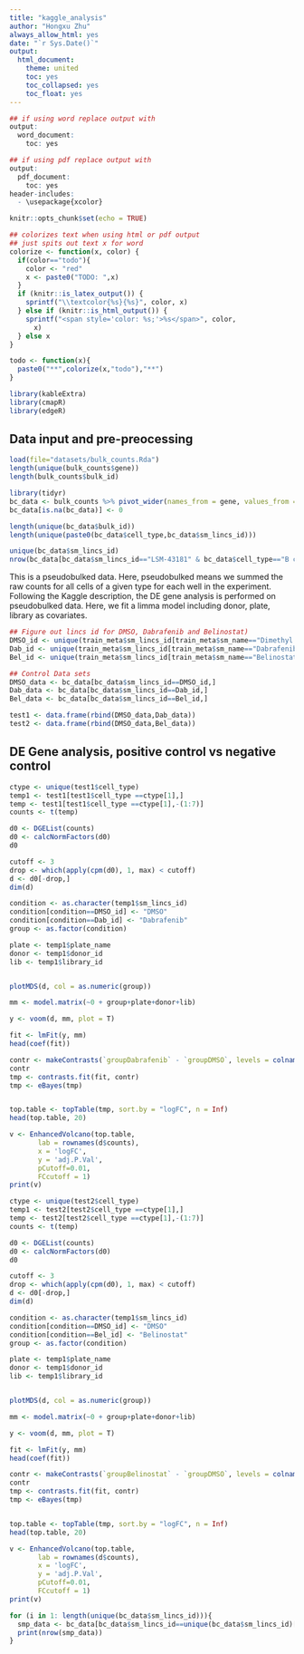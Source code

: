 ```yaml
---
title: "kaggle_analysis"
author: "Hongxu Zhu"
always_allow_html: yes
date: "`r Sys.Date()`"
output:
  html_document:
    theme: united
    toc: yes
    toc_collapsed: yes
    toc_float: yes
---
```


```r
## if using word replace output with
output:
  word_document:
    toc: yes

## if using pdf replace output with
output:
  pdf_document:
    toc: yes
header-includes:
  - \usepackage{xcolor}
```

```r
knitr::opts_chunk$set(echo = TRUE)

## colorizes text when using html or pdf output
## just spits out text x for word
colorize <- function(x, color) {
  if(color=="todo"){
    color <- "red"
    x <- paste0("TODO: ",x)
  }
  if (knitr::is_latex_output()) {
    sprintf("\\textcolor{%s}{%s}", color, x)
  } else if (knitr::is_html_output()) {
    sprintf("<span style='color: %s;'>%s</span>", color, 
      x)
  } else x
}

todo <- function(x){
  paste0("**",colorize(x,"todo"),"**")
}

library(kableExtra)
library(cmapR)
library(edgeR)
```

## Data input and pre-preocessing

```r
load(file="datasets/bulk_counts.Rda")
length(unique(bulk_counts$gene))
length(bulk_counts$bulk_id)
```

```r
library(tidyr)
bc_data <- bulk_counts %>% pivot_wider(names_from = gene, values_from = count)
bc_data[is.na(bc_data)] <- 0
```

```r
length(unique(bc_data$bulk_id))
length(unique(paste0(bc_data$cell_type,bc_data$sm_lincs_id)))

```

```r
unique(bc_data$sm_lincs_id)
nrow(bc_data[bc_data$sm_lincs_id=="LSM-43181" & bc_data$cell_type=="B cells",1:10])
```

This is a pseudobulked data. Here, pseudobulked means we summed the raw counts for all cells of a given type for each well in the experiment. Following the Kaggle description, the DE gene analysis is performed on pseudobulked data. Here, we fit a limma model including donor, plate, library as covariates.

```r
## Figure out lincs id for DMSO, Dabrafenib and Belinostat)
DMSO_id <- unique(train_meta$sm_lincs_id[train_meta$sm_name=="Dimethyl Sulfoxide"])
Dab_id <- unique(train_meta$sm_lincs_id[train_meta$sm_name=="Dabrafenib"])
Bel_id <- unique(train_meta$sm_lincs_id[train_meta$sm_name=="Belinostat"])
```

```r
## Control Data sets
DMSO_data <- bc_data[bc_data$sm_lincs_id==DMSO_id,]
Dab_data <- bc_data[bc_data$sm_lincs_id==Dab_id,]
Bel_data <- bc_data[bc_data$sm_lincs_id==Bel_id,]
```

```r
test1 <- data.frame(rbind(DMSO_data,Dab_data))
test2 <- data.frame(rbind(DMSO_data,Bel_data))
```

## DE Gene analysis, positive control vs negative control

```r
ctype <- unique(test1$cell_type)
temp1 <- test1[test1$cell_type ==ctype[1],]
temp <- test1[test1$cell_type ==ctype[1],-(1:7)]
counts <- t(temp)

d0 <- DGEList(counts)
d0 <- calcNormFactors(d0)
d0

cutoff <- 3
drop <- which(apply(cpm(d0), 1, max) < cutoff)
d <- d0[-drop,] 
dim(d)

condition <- as.character(temp1$sm_lincs_id)
condition[condition==DMSO_id] <- "DMSO"
condition[condition==Dab_id] <- "Dabrafenib"
group <- as.factor(condition)

plate <- temp1$plate_name
donor <- temp1$donor_id
lib <- temp1$library_id


plotMDS(d, col = as.numeric(group))

mm <- model.matrix(~0 + group+plate+donor+lib)

y <- voom(d, mm, plot = T)

fit <- lmFit(y, mm)
head(coef(fit))

contr <- makeContrasts(`groupDabrafenib` - `groupDMSO`, levels = colnames(coef(fit)))
contr
tmp <- contrasts.fit(fit, contr)
tmp <- eBayes(tmp)


top.table <- topTable(tmp, sort.by = "logFC", n = Inf)
head(top.table, 20)

```
```r
v <- EnhancedVolcano(top.table,
       lab = rownames(d$counts),
       x = 'logFC',
       y = 'adj.P.Val',
       pCutoff=0.01,
       FCcutoff = 1)
print(v)
```

```r
ctype <- unique(test2$cell_type)
temp1 <- test2[test2$cell_type ==ctype[1],]
temp <- test2[test2$cell_type ==ctype[1],-(1:7)]
counts <- t(temp)

d0 <- DGEList(counts)
d0 <- calcNormFactors(d0)
d0

cutoff <- 3
drop <- which(apply(cpm(d0), 1, max) < cutoff)
d <- d0[-drop,] 
dim(d)

condition <- as.character(temp1$sm_lincs_id)
condition[condition==DMSO_id] <- "DMSO"
condition[condition==Bel_id] <- "Belinostat"
group <- as.factor(condition)

plate <- temp1$plate_name
donor <- temp1$donor_id
lib <- temp1$library_id


plotMDS(d, col = as.numeric(group))

mm <- model.matrix(~0 + group+plate+donor+lib)

y <- voom(d, mm, plot = T)

fit <- lmFit(y, mm)
head(coef(fit))

contr <- makeContrasts(`groupBelinostat` - `groupDMSO`, levels = colnames(coef(fit)))
contr
tmp <- contrasts.fit(fit, contr)
tmp <- eBayes(tmp)


top.table <- topTable(tmp, sort.by = "logFC", n = Inf)
head(top.table, 20)

```
```r
v <- EnhancedVolcano(top.table,
       lab = rownames(d$counts),
       x = 'logFC',
       y = 'adj.P.Val',
       pCutoff=0.01,
       FCcutoff = 1)
print(v)
```


```r
for (i in 1: length(unique(bc_data$sm_lincs_id))){
  smp_data <- bc_data[bc_data$sm_lincs_id==unique(bc_data$sm_lincs_id)[i],]
  print(nrow(smp_data))
}

```